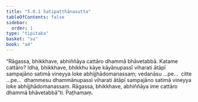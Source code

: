 ```yaml
---
title: "5.8.1 Satipaṭṭhānasutta"
tableOfContents: false
sidebar:
  order: 1
type: "tipitaka"
basket: "su"
book: "a4"
---
```



<DynamicBreadcrumb />

<Division number="274" book="a4">

<Paragraph number="1599" book="a4">
“Rāgassa, bhikkhave, abhiññāya cattāro dhammā bhāvetabbā. Katame cattāro? Idha, bhikkhave, bhikkhu kāye kāyānupassī viharati ātāpī sampajāno satimā vineyya loke abhijjhādomanassaṃ; vedanāsu …pe…  citte …pe…  dhammesu dhammānupassī viharati ātāpī sampajāno satimā vineyya loke abhijjhādomanassaṃ. Rāgassa, bhikkhave, abhiññāya ime cattāro dhammā bhāvetabbā”ti.

</Paragraph>
</Division>

<Paragraph number="1600" type="center" book="a4">
Paṭhamaṃ.
</Paragraph>